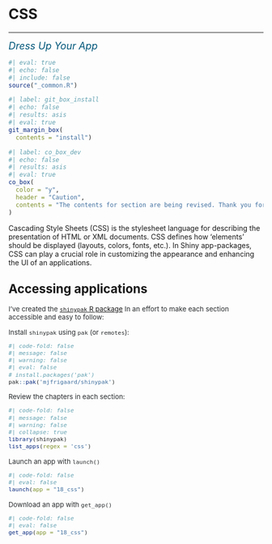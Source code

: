 # CSS {#sec-css}

---

[Dress Up Your App]{style="font-size: 1.40em; font-style: italic; color: #02577A;"}

```r
#| eval: true 
#| echo: false 
#| include: false
source("_common.R")
```

```r
#| label: git_box_install
#| echo: false
#| results: asis
#| eval: true
git_margin_box(
  contents = "install")
```

```r
#| label: co_box_dev
#| echo: false
#| results: asis
#| eval: true
co_box(
  color = "y", 
  header = "Caution",
  contents = "The contents for section are being revised. Thank you for your patience."
)
```

Cascading Style Sheets (CSS) is the stylesheet language for describing the presentation of HTML or XML documents. CSS defines how 'elements' should be displayed (layouts, colors, fonts, etc.). In Shiny app-packages, CSS can play a crucial role in customizing the appearance and enhancing the UI of an applications.



:::: {.callout-tip collapse='true' appearance='simple'}

## [Accessing applications]{style='font-weight: bold; font-size: 1.15em;'}

::: {style='font-size: 0.95em; color: #282b2d;'}

I've created the [`shinypak` R package](https://mjfrigaard.github.io/shinypak/) In an effort to make each section accessible and easy to follow:
  
Install `shinypak` using `pak` (or `remotes`):

```r
#| code-fold: false 
#| message: false
#| warning: false
#| eval: false
# install.packages('pak')
pak::pak('mjfrigaard/shinypak')
```

Review the chapters in each section:
  
```r
#| code-fold: false 
#| message: false
#| warning: false
#| collapse: true
library(shinypak)
list_apps(regex = 'css')
```

Launch an app with `launch()`

```r
#| code-fold: false 
#| eval: false
launch(app = "18_css")
```

Download an app with `get_app()`

```r
#| code-fold: false 
#| eval: false
get_app(app = "18_css")
```

::: 

::::

<!--
https://www.w3schools.com/css/css_intro.asp
-->
